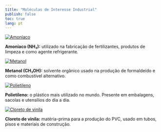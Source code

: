 ```yaml
---
title: "Moléculas de Interesse Industrial"
publish: false
toc: true
lang: pt
---
```


<div class="industrial d-flex flex-wrap justify-content-center gap-4">

<a href="https://chemapps.stolaf.edu/jmol/jmol.php?model=N">
  <img src="amoníaco.png" alt="Amoníaco" style="max-width: 150px; height: auto;">
</a>
<p><strong>Amoníaco (NH₃):</strong> utilizado na fabricação de fertilizantes, produtos de limpeza e como agente refrigerante.</p>

<a href="https://chemapps.stolaf.edu/jmol/jmol.php?model=CO">
  <img src="Metanol.png" alt="Metanol" style="max-width: 150px; height: auto;">
</a>
<p><strong>Metanol (CH₃OH):</strong> solvente orgânico usado na produção de formaldeído e como combustível alternativo.</p>

<a href="https://chemapps.stolaf.edu/jmol/jmol.php?model=C=C">
  <img src="polietileno.png" alt="Polietileno" style="max-width: 150px; height: auto;">
</a>
<p><strong>Polietileno:</strong> o plástico mais utilizado no mundo. Presente em embalagens, sacolas e utensílios do dia a dia.</p>

<a href="https://chemapps.stolaf.edu/jmol/jmol.php?model=C=CCl">
  <img src="cloreto de vinila.png" alt="Cloreto de vinila" style="max-width: 150px; height: auto;">
</a>
<p><strong>Cloreto de vinila:</strong> matéria-prima para a produção do PVC, usado em tubos, pisos e materiais de construção.</p>

</div>
